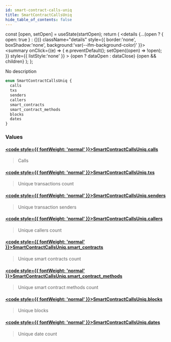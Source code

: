 ```yaml
---
id: smart-contract-calls-uniq
title: SmartContractCallsUniq
hide_table_of_contents: false
---
```







  const [open, setOpen] = useState(startOpen);
  return (
    <details {...(open ? { open: true } : {})} className="details" style={{ border:'none', boxShadow:'none', background:'var(--ifm-background-color)' }}>
      <summary
        onClick={(e) => {
          e.preventDefault();
          setOpen((open) => !open);
        }}
        style={{ listStyle:'none' }}
      >
      {open ? dataOpen : dataClose}
      </summary>
      {open && children}
    </details>
  );
};








No description


```graphql
enum SmartContractCallsUniq {
  calls
  txs
  senders
  callers
  smart_contracts
  smart_contract_methods
  blocks
  dates
}
```




### Values

#### [<code style={{ fontWeight: 'normal' }}>SmartContractCallsUniq.<b>calls</b></code>](#)  
> 
> 
> Calls
> 

#### [<code style={{ fontWeight: 'normal' }}>SmartContractCallsUniq.<b>txs</b></code>](#)  
> 
> 
> Unique transactions count
> 

#### [<code style={{ fontWeight: 'normal' }}>SmartContractCallsUniq.<b>senders</b></code>](#)  
> 
> 
> Unique transaction senders
> 

#### [<code style={{ fontWeight: 'normal' }}>SmartContractCallsUniq.<b>callers</b></code>](#)  
> 
> 
> Unique callers count
> 

#### [<code style={{ fontWeight: 'normal' }}>SmartContractCallsUniq.<b>smart_contracts</b></code>](#)  
> 
> 
> Unique smart contracts count
> 

#### [<code style={{ fontWeight: 'normal' }}>SmartContractCallsUniq.<b>smart_contract_methods</b></code>](#)  
> 
> 
> Unique smart contract methods count
> 

#### [<code style={{ fontWeight: 'normal' }}>SmartContractCallsUniq.<b>blocks</b></code>](#)  
> 
> 
> Unique blocks
> 

#### [<code style={{ fontWeight: 'normal' }}>SmartContractCallsUniq.<b>dates</b></code>](#)  
> 
> 
> Unique date count
> 



